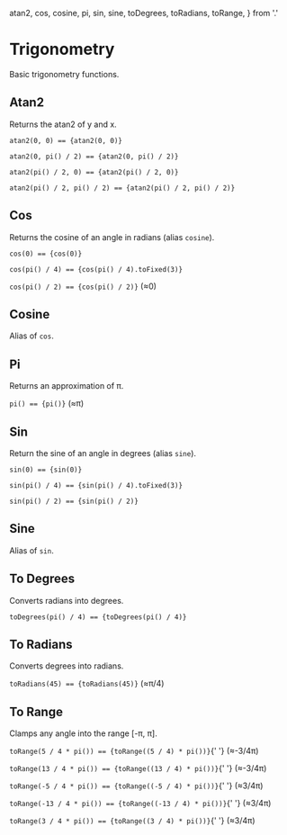 
  atan2,
  cos,
  cosine,
  pi,
  sin,
  sine,
  toDegrees,
  toRadians,
  toRange,
} from '.'

<Meta title="Utils/Math/Trigonometry" />

# Trigonometry

Basic trigonometry functions.

## Atan2

Returns the atan2 of y and x.

<p>
  <code>atan2(0, 0) == {atan2(0, 0)}</code>
</p>

<p>
  <code>atan2(0, pi() / 2) == {atan2(0, pi() / 2)}</code>
</p>

<p>
  <code>atan2(pi() / 2, 0) == {atan2(pi() / 2, 0)}</code>
</p>

<p>
  <code>atan2(pi() / 2, pi() / 2) == {atan2(pi() / 2, pi() / 2)}</code>
</p>

## Cos

Returns the cosine of an angle in radians (alias `cosine`).

<p>
  <code>cos(0) == {cos(0)}</code>
</p>

<p>
  <code>cos(pi() / 4) == {cos(pi() / 4).toFixed(3)}</code>
</p>

<p>
  <code>cos(pi() / 2) == {cos(pi() / 2)}</code> (&asymp;0)
</p>

## Cosine

Alias of `cos`.

## Pi

Returns an approximation of &pi;.

<p>
  <code>pi() == {pi()}</code> (&asymp;&pi;)
</p>

## Sin

Return the sine of an angle in degrees (alias `sine`).

<p>
  <code>sin(0) == {sin(0)}</code>
</p>

<p>
  <code>sin(pi() / 4) == {sin(pi() / 4).toFixed(3)}</code>
</p>

<p>
  <code>sin(pi() / 2) == {sin(pi() / 2)}</code>
</p>

## Sine

Alias of `sin`.

## To Degrees

Converts radians into degrees.

<p>
  <code>toDegrees(pi() / 4) == {toDegrees(pi() / 4)}</code>
</p>

## To Radians

Converts degrees into radians.

<p>
  <code>toRadians(45) == {toRadians(45)}</code> (&asymp;&pi;/4)
</p>

## To Range

Clamps any angle into the range [-&pi;, &pi;].

<p>
  <code>toRange(5 / 4 * pi()) == {toRange((5 / 4) * pi())}</code>{' '}
  (&asymp;-3/4&pi;)
</p>

<p>
  <code>toRange(13 / 4 * pi()) == {toRange((13 / 4) * pi())}</code>{' '}
  (&asymp;-3/4&pi;)
</p>

<p>
  <code>toRange(-5 / 4 * pi()) == {toRange((-5 / 4) * pi())}</code>{' '}
  (&asymp;3/4&pi;)
</p>

<p>
  <code>toRange(-13 / 4 * pi()) == {toRange((-13 / 4) * pi())}</code>{' '}
  (&asymp;3/4&pi;)
</p>

<p>
  <code>toRange(3 / 4 * pi()) == {toRange((3 / 4) * pi())}</code>{' '}
  (&asymp;3/4&pi;)
</p>
